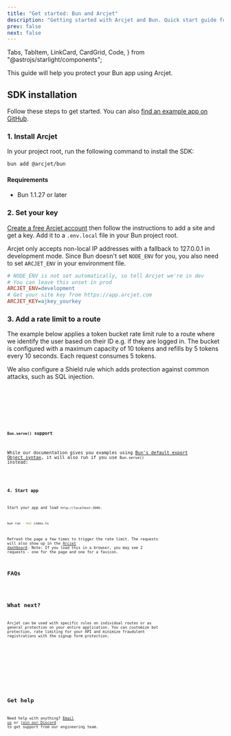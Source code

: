 ```yaml
---
title: "Get started: Bun and Arcjet"
description: "Getting started with Arcjet and Bun. Quick start guide for adding rate limiting, bot protection, and email validation to your Bun app."
prev: false
next: false
---
```


  Tabs,
  TabItem,
  LinkCard,
  CardGrid,
  Code,
} from "@astrojs/starlight/components";

This guide will help you protect your Bun app using Arcjet.

<WhatIsArcjet />

## SDK installation

Follow these steps to get started. You can also [find an example app on
GitHub](https://github.com/arcjet/arcjet-js/tree/main/examples/bun-rl).

### 1. Install Arcjet

In your project root, run the following command to install the SDK:

```bash
bun add @arcjet/bun
```

#### Requirements

- Bun 1.1.27 or later

### 2. Set your key

[Create a free Arcjet account](https://app.arcjet.com) then follow the
instructions to add a site and get a key. Add it to a `.env.local` file in your
Bun project root.

Arcjet only accepts non-local IP addresses with a fallback to 127.0.0.1 in
development mode. Since Bun doesn't set `NODE_ENV` for you, you also need to
set `ARCJET_ENV` in your environment file.

```ini title=".env.local"
# NODE_ENV is not set automatically, so tell Arcjet we're in dev
# You can leave this unset in prod
ARCJET_ENV=development
# Get your site key from https://app.arcjet.com
ARCJET_KEY=ajkey_yourkey
```

### 3. Add a rate limit to a route

The example below applies a token bucket rate limit rule to a route where we
identify the user based on their ID e.g. if they are logged in. The bucket is
configured with a maximum capacity of 10 tokens and refills by 5 tokens every 10
seconds. Each request consumes 5 tokens.

We also configure a Shield rule which adds protection against common attacks,
such as SQL injection.

<Tabs>
  <TabItem label="TS">
    <Code code={Step3ExportTS} lang="ts" title="/index.ts" />
  </TabItem>
  <TabItem label="JS">
    <Code code={Step3ExportJS} lang="js" title="/index.js" />
  </TabItem>
</Tabs>

#### `Bun.serve()` support

While our documentation gives you examples using [Bun's default export Object
syntax](https://bun.sh/docs/api/http#object-syntax), it will also run if you
use `Bun.serve()` instead:

<Code code={Step3ServeTS} lang="ts" title="/index.ts" />

### 4. Start app

Start your app and load `http://localhost:3000`.

```bash
bun run --hot index.ts
```

Refresh the page a few times to trigger the rate limit. The requests will also
show up in the [Arcjet dashboard](https://app.arcjet.com). Note: If you load
this in a browser, you may see 2 requests - one for the page and one for a
favicon.

## FAQs

<FAQs />

## What next?

Arcjet can be used with specific rules on individual routes or as general
protection on your entire application. You can customize bot protection, rate
limiting for your API and minimize fraudulent registrations with the signup form
protection.

<CardGrid>
  <LinkCard
    title="Rate limiting reference"
    href="/rate-limiting/concepts"
    description="Full details about rate limiting."
  />
  <LinkCard
    title="Example app"
    href="https://github.com/arcjet/arcjet-js/blob/main/examples/bun-r"
    description="Check out our Bun example code in GitHub."
  ></LinkCard>
  <LinkCard
    title="Arcjet Shield"
    href="/shield/concepts"
    description="Protect your app from common attacks."
  />
  <LinkCard
    title="Bot protection"
    href="/bot-protection/concepts"
    description="Protect your app from bots and scrapers."
  />
  <LinkCard
    title="Email validation"
    href="/email-validation/concepts"
    description="Minimize fraudulent registrations."
  />
  <LinkCard
    title="Signup form protection"
    href="/signup-protection/concepts"
    description="Protect your signup form from abuse."
  />
  <LinkCard
    title="Testing"
    href="/testing"
    description="Write tests for your rules."
  />
</CardGrid>

## Get help

Need help with anything? [Email us](mailto:support@arcjet.com) or [join our
Discord](https://discord.gg/TPra6jqZDC) to get support from our
engineering team.

<Comments />
